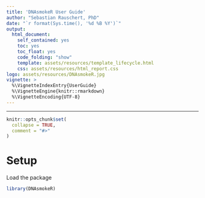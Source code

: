 ```yaml
---
title: 'DNAsmokeR User Guide'
author: "Sebastian Rauschert, PhD"
date: "`r format(Sys.time(), '%d %B %Y')`"
output:
  html_document:
    self_contained: yes
    toc: yes
    toc_float: yes
    code_folding: "show"
    template: assets/resources/template_lifecycle.html
    css: assets/resources/html_report.css
logo: assets/resources/DNAsmokeR.jpg
vignette: >
  %\VignetteIndexEntry{UserGuide}
  %\VignetteEngine{knitr::rmarkdown}
  %\VignetteEncoding{UTF-8}
---
```


***

```r
knitr::opts_chunk$set(
  collapse = TRUE,
  comment = "#>"
)
```

# Setup

Load the package

```r
library(DNAsmokeR)
```


